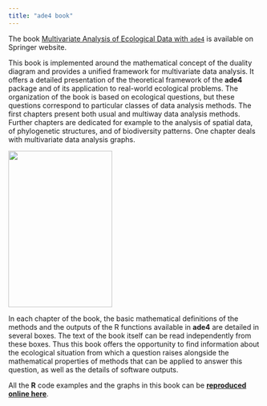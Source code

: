 ```yaml
---
title: "ade4 book"
---
```


The book [Multivariate Analysis of Ecological Data with `ade4`](https://link.springer.com/book/10.1007/978-1-4939-8850-1) is available on Springer website.

This book is implemented around the mathematical concept of the duality diagram and provides a unified framework for multivariate data analysis. It offers a detailed presentation of the theoretical framework of the **ade4** package and of its application to real-world ecological problems. The organization of the book is based on ecological questions, but these questions correspond to particular classes of data analysis methods. The first chapters present both usual and multiway data analysis methods. Further chapters are dedicated for example to the analysis of spatial data, of phylogenetic structures, and of biodiversity patterns. One chapter deals with multivariate data analysis graphs.

<a href="https://www.springer.com/fr/book/9781493988488"><img src="https://pbil.univ-lyon1.fr/members/thioulouse/github/Book.png"  width="207" height="312" border="0" alt=""></a>

In each chapter of the book, the basic mathematical definitions of the methods and the outputs of the R functions available in **ade4** are detailed in several boxes. The text of the book itself can be read independently from these boxes. Thus this book offers the opportunity to find information about the ecological situation from which a question raises alongside the mathematical properties of methods that can be applied to answer this question, as well as the details of software outputs.

All the **R** code examples and the graphs in this book can be [**reproduced online here**](https://lbbe-shiny.univ-lyon1.fr/Reproducible_Research/Book/).
